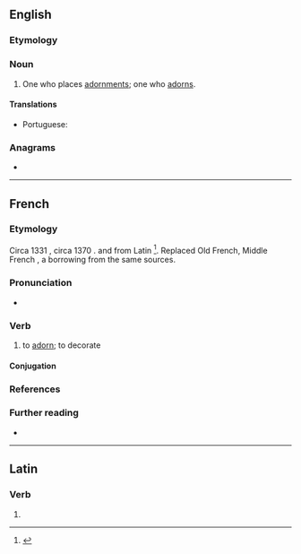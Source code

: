 ==English==

===Etymology===
{{suffix|en|adorn|er}}

===Noun===
{{en-noun}}

# One who places [[adornment]]s; one who [[adorn]]s.

====Translations====
{{trans-top|one who places adornments}}
* Portuguese: {{t|pt|adornador|m}}
{{trans-mid}}
{{trans-bottom}}

===Anagrams===
* {{anagrams|en|Reardon|readorn}}

----

==French==

===Etymology===
Circa 1331 {{m|fro|adourner}}, circa 1370 {{m|frm|adorner}}. {{bor|fr|la|adōrnō|withtext=1}} and from Latin {{m|la|adōrdinō}}<ref>{{R:FEW|240|178|adordinare; adornare}}</ref>. Replaced Old French, Middle French {{m|frm|aorner}}, a borrowing from the same sources.

===Pronunciation===
* {{IPA|/a.dɔʁ.ne/|lang=fr}}

===Verb===
{{fr-verb}}

# {{lb|fr|literary|or|dated}} to [[adorn]]; to decorate

====Conjugation====
{{fr-conj-auto}}

===References===
<references/>

===Further reading===
* {{R:TLFi}}

----

==Latin==

===Verb===
{{la-verb-form|adōrner}}

# {{inflection of|adōrnō||1|s|pres|pasv|subj|lang=la}}